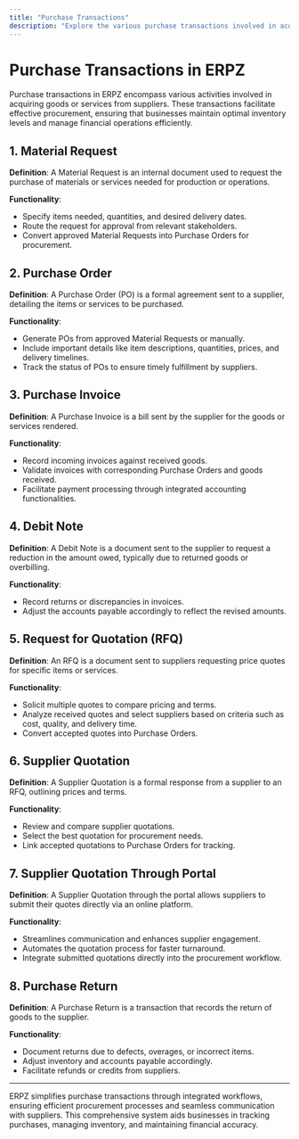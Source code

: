 ```yaml
---
title: "Purchase Transactions"
description: "Explore the various purchase transactions involved in acquiring goods or services from suppliers in ERPZ."
---
```


# Purchase Transactions in ERPZ

Purchase transactions in ERPZ encompass various activities involved in acquiring goods or services from suppliers. These transactions facilitate effective procurement, ensuring that businesses maintain optimal inventory levels and manage financial operations efficiently.

## 1. Material Request

**Definition**: A Material Request is an internal document used to request the purchase of materials or services needed for production or operations.

**Functionality**:
- Specify items needed, quantities, and desired delivery dates.
- Route the request for approval from relevant stakeholders.
- Convert approved Material Requests into Purchase Orders for procurement.

## 2. Purchase Order

**Definition**: A Purchase Order (PO) is a formal agreement sent to a supplier, detailing the items or services to be purchased.

**Functionality**:
- Generate POs from approved Material Requests or manually.
- Include important details like item descriptions, quantities, prices, and delivery timelines.
- Track the status of POs to ensure timely fulfillment by suppliers.

## 3. Purchase Invoice

**Definition**: A Purchase Invoice is a bill sent by the supplier for the goods or services rendered.

**Functionality**:
- Record incoming invoices against received goods.
- Validate invoices with corresponding Purchase Orders and goods received.
- Facilitate payment processing through integrated accounting functionalities.

## 4. Debit Note

**Definition**: A Debit Note is a document sent to the supplier to request a reduction in the amount owed, typically due to returned goods or overbilling.

**Functionality**:
- Record returns or discrepancies in invoices.
- Adjust the accounts payable accordingly to reflect the revised amounts.

## 5. Request for Quotation (RFQ)

**Definition**: An RFQ is a document sent to suppliers requesting price quotes for specific items or services.

**Functionality**:
- Solicit multiple quotes to compare pricing and terms.
- Analyze received quotes and select suppliers based on criteria such as cost, quality, and delivery time.
- Convert accepted quotes into Purchase Orders.

## 6. Supplier Quotation

**Definition**: A Supplier Quotation is a formal response from a supplier to an RFQ, outlining prices and terms.

**Functionality**:
- Review and compare supplier quotations.
- Select the best quotation for procurement needs.
- Link accepted quotations to Purchase Orders for tracking.

## 7. Supplier Quotation Through Portal

**Definition**: A Supplier Quotation through the portal allows suppliers to submit their quotes directly via an online platform.

**Functionality**:
- Streamlines communication and enhances supplier engagement.
- Automates the quotation process for faster turnaround.
- Integrate submitted quotations directly into the procurement workflow.

## 8. Purchase Return

**Definition**: A Purchase Return is a transaction that records the return of goods to the supplier.

**Functionality**:
- Document returns due to defects, overages, or incorrect items.
- Adjust inventory and accounts payable accordingly.
- Facilitate refunds or credits from suppliers.

---

ERPZ simplifies purchase transactions through integrated workflows, ensuring efficient procurement processes and seamless communication with suppliers. This comprehensive system aids businesses in tracking purchases, managing inventory, and maintaining financial accuracy.
